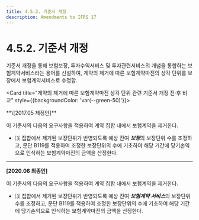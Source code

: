 ```yaml
---
title: 4.5.2. 기준서 개정
description: Amendments to IFRS 17
---
```


# 4.5.2. 기준서 개정

기준서 개정을 통해 보험보장, 투자수익서비스 및 투자관련서비스의 개념을 통합하는 보험계약서비스라는 용어를 신설하여, 계약의 제거에 따른 보험계약마진의 상각 단위를 보장에서 보험계약서비스로 수정함.

<Card title="계약의 제거에 따른 보험계약마진 상각 단위 관련 기준서 개정 전·후 비교" style={{backgroundColor: 'var(--green-50)'}}>

<Accordion activeIndex={[]}>
<AccordionTab header="76">
**\[2017.05 제정안]**

이 기준서의 다음의 요구사항을 적용하여 계약 집합 내에서 보험계약을 제거한다.

* ⑶ 집합에서 제거된 보장단위가 반영되도록 예상 잔여 ***보장***의 보장단위 수를 조정하고, 문단 B119를 적용하여 조정한 보장단위의 수에 기초하여 해당 기간에 당기손익으로 인식하는 보험계약마진의 금액을 산정한다.

---

**\[2020.06 최종안]**

이 기준서의 다음의 요구사항을 적용하여 계약 집합 내에서 보험계약을 제거한다.

* ⑶ 집합에서 제거된 보장단위가 반영되도록 예상 잔여 ***보험계약 서비스***의 보장단위 수를 조정하고, 문단 B119를 적용하여 조정한 보장단위의 수에 기초하여 해당 기간에 당기손익으로 인식하는 보험계약마진의 금액을 산정한다.
</AccordionTab>
</Accordion>
</Card>
